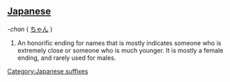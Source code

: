 ==[[Japanese]]==
''-chan'' ( [[ちゃん]] )
#An honorific ending for names that is mostly indicates someone who is extremely close or someone who is much younger.  It is mostly a female ending, and rarely used for males.
[[Category:Japanese suffixes]]